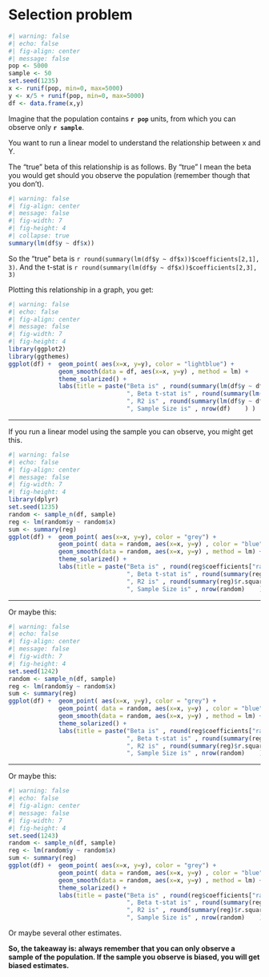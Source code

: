 


# Selection problem

```r
#| warning: false
#| echo: false
#| fig-align: center
#| message: false
pop <- 5000
sample <- 50
set.seed(1235)
x <- runif(pop, min=0, max=5000)
y <- x/5 + runif(pop, min=0, max=5000)
df <- data.frame(x,y)
```

Imagine that the population contains  **`r pop`** units, from which you can observe only **`r sample`**. 

You want to run a linear model to understand the relationship between x and Y. 

The "true" beta of this relationship is as follows. By "true" I mean the beta you would get should you observe the population (remember though that you don't).

```r
#| warning: false
#| fig-align: center
#| message: false
#| fig-width: 7
#| fig-height: 4
#| collapse: true
summary(lm(df$y ~ df$x))
```

So the "true" beta is `r round(summary(lm(df$y ~ df$x))$coefficients[2,1], 3)`. And the t-stat is `r round(summary(lm(df$y ~ df$x))$coefficients[2,3], 3)` 

Plotting this relationship in a graph, you get:


```r
#| warning: false
#| echo: false
#| fig-align: center
#| message: false
#| fig-width: 7
#| fig-height: 4
library(ggplot2)
library(ggthemes)
ggplot(df) +  geom_point( aes(x=x, y=y), color = "lightblue") +
              geom_smooth(data = df, aes(x=x, y=y) , method = lm) + 
              theme_solarized() + 
              labs(title = paste("Beta is" , round(summary(lm(df$y ~ df$x))$coefficients[2,1], 3) , 
                                 ", Beta t-stat is" , round(summary(lm(df$y ~ df$x))$coefficients[2,3], 3) , 
                                 ", R2 is" , round(summary(lm(df$y ~ df$x))$r.squared , 3) ,
                                 ", Sample Size is" , nrow(df)    ) ) 
```
___

If you run a linear model using the sample you can observe, you might get this.

```r
#| warning: false
#| echo: false
#| fig-align: center
#| message: false
#| fig-width: 7
#| fig-height: 4
library(dplyr)
set.seed(1235)
random <- sample_n(df, sample)
reg <- lm(random$y ~ random$x)
sum <- summary(reg)
ggplot(df) +  geom_point( aes(x=x, y=y), color = "grey") +
              geom_point( data = random, aes(x=x, y=y) , color = "blue") +
              geom_smooth(data = random, aes(x=x, y=y) , method = lm) + 
              theme_solarized() + 
              labs(title = paste("Beta is" , round(reg$coefficients["random$x"], 3) , 
                                 ", Beta t-stat is" , round(summary(reg)$coefficients[2 , 3]   , 3) , 
                                 ", R2 is" , round(summary(reg)$r.squared , 3) ,
                                 ", Sample Size is" , nrow(random)    ) ) 
```
___


Or maybe this:

```r
#| warning: false
#| echo: false
#| fig-align: center
#| message: false
#| fig-width: 7
#| fig-height: 4
set.seed(1242)
random <- sample_n(df, sample)
reg <- lm(random$y ~ random$x)
sum <- summary(reg)
ggplot(df) +  geom_point( aes(x=x, y=y), color = "grey") +
              geom_point( data = random, aes(x=x, y=y) , color = "blue") +
              geom_smooth(data = random, aes(x=x, y=y) , method = lm) + 
              theme_solarized() + 
              labs(title = paste("Beta is" , round(reg$coefficients["random$x"], 3) , 
                                 ", Beta t-stat is" , round(summary(reg)$coefficients[2 , 3]   , 3) , 
                                 ", R2 is" , round(summary(reg)$r.squared , 3) ,
                                 ", Sample Size is" , nrow(random)    ) ) 
```

___


Or maybe this:

```r
#| warning: false
#| echo: false
#| fig-align: center
#| message: false
#| fig-width: 7
#| fig-height: 4
set.seed(1243)
random <- sample_n(df, sample)
reg <- lm(random$y ~ random$x)
sum <- summary(reg)
ggplot(df) +  geom_point( aes(x=x, y=y), color = "grey") +
              geom_point( data = random, aes(x=x, y=y) , color = "blue") +
              geom_smooth(data = random, aes(x=x, y=y) , method = lm) + 
              theme_solarized() + 
              labs(title = paste("Beta is" , round(reg$coefficients["random$x"], 3) , 
                                 ", Beta t-stat is" , round(summary(reg)$coefficients[2 , 3]   , 3) , 
                                 ", R2 is" , round(summary(reg)$r.squared , 3) ,
                                 ", Sample Size is" , nrow(random)    ) ) 
```

Or maybe several other estimates.


**So, the takeaway is: always remember that you can only observe a sample of the population. If the sample you observe is biased, you will get biased estimates.**



